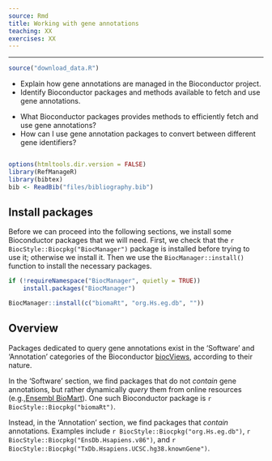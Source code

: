 ```yaml
---
source: Rmd
title: Working with gene annotations
teaching: XX
exercises: XX
---
```


---

```r
source("download_data.R")
```

::::::::::::::::::::::::::::::::::::::: objectives

- Explain how gene annotations are managed in the Bioconductor project.
- Identify Bioconductor packages and methods available to fetch and use gene annotations.

::::::::::::::::::::::::::::::::::::::::::::::::::

:::::::::::::::::::::::::::::::::::::::: questions

- What Bioconductor packages provides methods to efficiently fetch and use gene annotations?
- How can I use gene annotation packages to convert between different gene identifiers?

::::::::::::::::::::::::::::::::::::::::::::::::::

```r
```

```r
options(htmltools.dir.version = FALSE)
library(RefManageR)
library(bibtex)
bib <- ReadBib("files/bibliography.bib")
```

## Install packages

Before we can proceed into the following sections, we install some Bioconductor
packages that we will need.
First, we check that the `r BiocStyle::Biocpkg("BiocManager")` package is
installed before trying to use it; otherwise we install it.
Then we use the `BiocManager::install()` function to install the necessary
packages.

```r
if (!requireNamespace("BiocManager", quietly = TRUE))
    install.packages("BiocManager")

BiocManager::install(c("biomaRt", "org.Hs.eg.db", ""))
```

## Overview

Packages dedicated to query gene annotations exist in the 'Software' and
'Annotation' categories of the Bioconductor [biocViews][biocviews], according to
their nature.

In the 'Software' section, we find packages that do not _contain_ gene
annotations,
but rather dynamically _query_ them from online resources
(e.g.,[Ensembl BioMart][biomart-ensembl]).
One such Bioconductor package is `r BiocStyle::Biocpkg("biomaRt")`.

Instead, in the 'Annotation' section, we find packages that _contain_
annotations.
Examples include `r BiocStyle::Biocpkg("org.Hs.eg.db")`,
`r BiocStyle::Biocpkg("EnsDb.Hsapiens.v86")`,
and `r BiocStyle::Biocpkg("TxDb.Hsapiens.UCSC.hg38.knownGene")`.


[biocviews]: https://www.bioconductor.org/packages/release/BiocViews.html
[biomart-ensembl]: https://www.ensembl.org/biomart/martview
